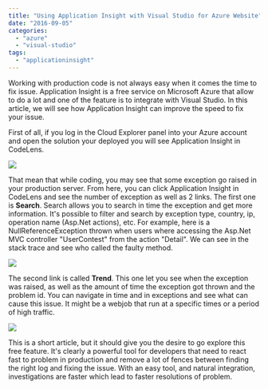 ```yaml
---
title: "Using Application Insight with Visual Studio for Azure Website"
date: "2016-09-05"
categories: 
  - "azure"
  - "visual-studio"
tags: 
  - "applicationinsight"
---
```


Working with production code is not always easy when it comes the time to fix issue. Application Insight is a free service on Microsoft Azure that allow to do a lot and one of the feature is to integrate with Visual Studio. In this article, we will see how Application Insight can improve the speed to fix your issue.

First of all, if you log in the Cloud Explorer panel into your Azure account and open the solution your deployed you will see Application Insight in CodeLens. 

![](images/ApplicationInsightCodeLen.png)

That mean that while coding, you may see that some exception go raised in your production server. From here, you can click Application Insight in CodeLens and see the number of exception as well as 2 links. The first one is **Search**. Search allows you to search in time the exception and get more information. It's possible to filter and search by exception type, country, ip, operation name (Asp.Net actions), etc. For example, here is a NullReferenceException thrown when users where accessing the Asp.Net MVC controller "UserContest" from the action "Detail". We can see in the stack trace and see who called the faulty method.

![](images/ApplicationInsightDetail-1024x794.png)

The second link is called **Trend**. This one let you see when the exception was raised, as well as the amount of time the exception got thrown and the problem id. You can navigate in time and in exceptions and see what can cause this issue. It might be a webjob that run at a specific times or a period of high traffic.

![](images/ApplicationInsightTrend-1024x792.png)

This is a short article, but it should give you the desire to go explore this free feature. It's clearly a powerful tool for developers that need to react fast to problem in production and remove a lot of fences between finding the right log and fixing the issue. With an easy tool, and natural integration, investigations are faster which lead to faster resolutions of problem.
